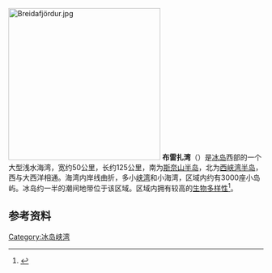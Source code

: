 {{coord|65|15|N|23|15|W|region:IS_type:waterbody_scale:2500000|display=title}}
[[File:Breidafjördur.jpg|300px]]
{{Location map
 |Iceland
 |mark=<!--dot-->Blue pog.svg
 |lon_dir=W  
 |lat_dir=N
 |lat_deg=65|lat_min=15|lat_sec=
 |lon_deg=23|lon_min=15|lon_sec=
 |caption=<div style="text-align: center;">布雷扎湾在[[冰岛|冰岛]]的位置。</div>
 |position=right
 |width=240
 |float=right
}}
'''布雷扎湾'''（{{lang-is|Breiðafjörður}}）是[[冰岛|冰岛]]西部的一个大型浅水海湾，宽约50公里，长约125公里，南为[[斯奈山半岛|斯奈山半岛]]，北为[[西峡湾区|西峡湾半岛]]，西与大西洋相通。海湾内岸线曲折，多小[[峡湾|峡湾]]和小海湾，区域内约有3000座小岛屿。冰岛约一半的潮间地带位于该区域。区域内拥有较高的[[生物多样性|生物多样性]]<ref>{{Cite web |url=http://whc.unesco.org/en/tentativelists/5585/ |title=whc.unesco.org |access-date=2011-12-02 |archive-date=2021-03-18 |archive-url=https://web.archive.org/web/20210318085658/https://whc.unesco.org/en/tentativelists/5585/ |dead-url=no }}</ref>。
==参考资料==
{{reflist}}

[[Category:冰岛峡湾|Category:冰岛峡湾]]